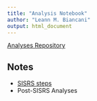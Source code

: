 ```yaml
---
title: "Analysis Notebook"
author: "Leann M. Biancani"
output: html_document
---
```

[Analyses Repository](https://github.com/LMBiancani/Analyses)

## Notes

* [SISRS steps](https://lmbiancani.github.io/Analyses/Notebook.html)
* Post-SISRS Analyses
